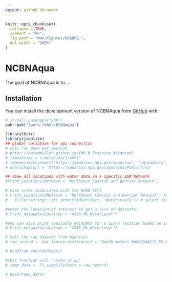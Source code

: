 ```yaml
---
output: github_document
---
```


<!-- README.md is generated from README.Rmd. Please edit that file -->

```r
knitr::opts_chunk$set(
  collapse = TRUE,
  comment = "#>",
  fig.path = "man/figures/README-",
  out.width = "100%"
)
```

# NCBNAqua

<!-- badges: start -->
<!-- badges: end -->

The goal of NCBNAqua is to ...

## Installation

You can install the development version of NCBNAqua from [GitHub](https://github.com/) with:

``` r
# install.packages("pak")
pak::pak("laura-feher/NCBNAqua")
```
```r
library(httr)
library(jsonlite)
## global variables for api connection 
# only run once per session
# https://katemmiller.github.io/IMD_R_Training_Advanced/
# timeseries = timeseriesClient()
# timeseries$connect("https://aquarius.nps.gov/aquarius", "aqreadonly", "aqreadonly")
# publishapiurl = 'https://aquarius.nps.gov/aquarius/Publish/v2'
```

```r
## View all locations with water data in a specific I&M Network
#Print_Locations(Network = "Northeast Coastal and Barrier Network") 
```

```r
# View sites associated with the NCBN SETs
# Print_Locations(Network = "Northeast Coastal and Barrier Network") %>%
#   filter(stringr::str_detect(Identifier, "WaterLevel$")) # select sites with the suffix "WaterLevel"
```

```r
#enter the location of interest to get a list of datasets:
# Print_datasets(Location = "ASIS_M5_WaterLevel")
```

```r
#you can also print available metadata for a given location based on it's identifier:
# Print_metadata(Location = "ASIS_M5_WaterLevel")
```

```r
# Pull the raw dataset from Aquarius
# raw_record <- Get_timeseries2(record = "Depth.meters NAVD88@ASIS_M5_WaterLevel") 

# head(raw_record$Points)
```
```r
#this function will "clean it up"
# temp_data <- TS_simplify(data = raw_record)

# head(temp_data)
```
 
 
